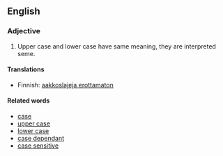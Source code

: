 == English ==

===Adjective===
#Upper case and lower case have same meaning, they are interpreted seme.

====Translations====

*Finnish: [[aakkoslajeja erottamaton]]

====Related words====

*[[case]]
*[[upper case]]
*[[lower case]]
*[[case dependant]]
*[[case sensitive]]